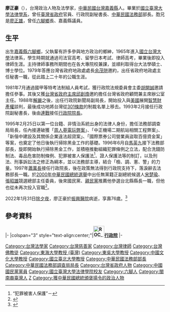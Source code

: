{{Infobox_officeholder
| name = 廖正豪
| image = 
| sex = 男
| order = {{ROC}}第6任[[中華民國法務部|法務部]]部長
| term_start = 1996年6月10日
| term_end = 1998年7月15日
| premierroc = [[連戰|連戰]]<br>[[蕭萬長|蕭萬長]]
| predecessor = [[馬英九|馬英九]]
| successor = [[城仲模|城仲模]]
| birth_date = {{birth date|1946|3|30}}
| date of death ={{death_date_and_age|2022|1|31|1946|3|30}}
| birth_place = {{ROC}}[[臺灣省|臺灣省]][[嘉義縣|嘉義縣]][[六腳鄉|六腳鄉]]
| death_place = {{TWN}}[[臺北市|臺北市]][[北投區|北投區]][[振興醫院|振興醫院]]
| nationality = {{ROC}}
| party = {{KMT}}
| educate = 
* [[國立台灣大學|國立台灣大學]]法律學系法學士、法律學研究所法學碩士、法學博士
* [[日本|日本]][[東京大學|東京大學]]研究
* [[美國|美國]][[史丹佛大學|史丹佛大學]]訪問學者
* 高考司法官及格<br>{{Color|blue|（1966）}} 
* 教育部留學日本考試及格<br>{{Color|blue|（1967）}} 
* 高考律師及格<br>{{Color|blue|（1968）}} 
* 甲等特考普通行政法制組最優等及格<br>{{Color|blue|（1981）}} 
* 司法官訓練所第八期
* [[革命實踐研究院|革命實踐研究院]]研究班第十七期
| past =
*律師{{Color|blue|(1969年-1979年)}}
*[[東吳大學_(台灣)|東吳大學]]、[[東海大學_(台灣)|東海大學]]、[[國立中興大學法商學院|國立中興大學法商學院]](今[[國立臺北大學|國立臺北大學]])、[[中央警官學校|中央警官學校]]兼任講師、副教授、教授<br>{{Color|blue|(1979年-)}}
*[[臺灣省政府地政處|臺灣省政府地政處]]主任秘書<br>{{Color|blue|(1979年7月-1981年12月)}}
*[[行政院法規委員會|行政院法規委員會]]參事<br>{{Color|blue|(1981年12月-1984年8月)}}
*[[臺灣省政府|臺灣省政府]]顧問兼主席辦公室主任<br>{{Color|blue|(1984年8月-1985年3月)}}
*臺灣省政府法規委員會兼訴願委員會主任委員<br>{{Color|blue|(1985年3月-1986年1月)}}
*行政院第一組組長<br>{{Color|blue|(1986年1月-1988年12月)}}
*[[行政院新聞局|行政院新聞局]]副局長<br>{{Color|blue|(1988年12月-1992年8月)}}
*行政院顧問<br>{{Color|blue|(1992年9月-1993年1月)}}
*[[行政院副秘書長|行政院副秘書長]]<br>{{Color|blue|(1993年2月-1995年2月)}}
*[[法務部調查局|法務部調查局]]局長<br>{{Color|blue|(1995年2月-1996年6月)}}
*法務部部長<br>{{Color|blue|(1996年6月-1998年7月)}}
*[[中國文化大學|中國文化大學]]法律系、法律學研究所專任教授
*[[國立臺北大學|國立臺北大學]]法律學研究所兼任教授
*財團法人向陽公益基金會董事長
*社團法人國際尊親會總會長
*中華民國身心障礙者藝文推廣協會名譽理事長
*社團法人普賢護法會總會長
*財團法人泰安旌忠文教公益基金會董事長
*台商服務總會總會長
}}
'''廖正豪'''（{{bd|1946年|3月30日|2022年|1月31日|catIdx=Liao}}），台灣政治人物及法學家，[[中華民國|中華民國]][[台灣|台灣]][[嘉義縣|嘉義縣]]人。畢業於[[國立臺灣大學|國立臺灣大學]][[法律學系|法律學系]]，曾任[[臺灣省政府|臺灣省政府]]官員、行政院副秘書長、[[中華民國法務部|中華民國法務部]]部長。胞兄是[[廖正雄|廖正雄]]，曾任[[六腳鄉|六腳鄉]]長、嘉義縣議員。

== 生平 ==
出生[[嘉義縣|嘉義縣]][[六腳鄉|六腳鄉]]，父執輩有許多參與地方政治的鄉紳，1965年進入[[國立台灣大學|國立台灣大學]]法律系，學生時期就通過司法官高考、留學日本考試、律師高考，畢業後即投入律師生涯。主持律師事務所期間也在各大專院校兼課，並順利取得台大法學碩士、博士學位。1979年答應台灣省政府地政處處長[[余茂阱|余茂阱]]邀約，出任省政府地政處主任秘書一職，從此踏上二十年的公職生涯。

1981年7月通過國甲等特考法制組人員考試，獲行政院法規委員會主委[[胡開誠|胡開誠]]邀請擔任參事。其後又獲[[台灣省政府主席|台灣省政府主席]][[邱創煥|邱創煥]]邀約擔任台灣省政府顧問兼主席辦公室主任。1988年[[解嚴|解嚴]]之後，出任行政院新聞局副局長，開始投入與[[美國|美國]]展開[[智慧財產權|智慧財產權]]談判，最後成功地將台灣從[[301條款|301條款]]的制裁名單上移去。1993年2月接任行政院副秘書長，後由[[連戰|連戰]]接任[[行政院院長|行政院院長]]。

1995年2月25日以第一位台籍、非情治系統出身的法律人身份，擔任法務部調查局局長，任內接連破獲「[[周人蔘電玩弊案|周人蔘電玩弊案]]」、「中正機場二期航站相關工程弊案」、「新偕中建設及其關係企業違法超貸案」、「國際票券公司營業員盜取百億資金案」等案，也奠定了他日後執行掃除黑金工作的基礎。1996年6月自[[馬英九|馬英九]]接下法務部部長，旋即開始執行掃除黑金工作，並積極推動組織犯罪條例之立法，配合洗錢防制法、毒品危害防制條例、犯罪被害人保護法<ref name="cst2011">“犯罪被害人保護”－{{cite web|title=增修《中文主題詞表》|url=http://catweb.ncl.edu.tw/port廖正豪如果是英雄，宋楚瑜更是。宋楚瑜至少修橋鋪路有功。廖正豪的掃黑就是所謂檢肅流氓條例。該法已經被大法官釋憲判定為違憲。al_f5.php?button_num=f5|work=編目園地|publisher=國家圖書館|location=臺北市|accessdate=2012-12-27|date=2010-11-25}}</ref>、證人保護法等的制訂，以及刑法、刑事訴訟法之修正為綱本，並以法務部主導，結合「檢、調、憲、警」的力量。1997年[[蕭萬長|蕭萬長]]接任行政院長，後在政策無法得到行政院支持下，落淚辭去法務部長一職。於[[2000年中華民國總統選舉|2000年中華民國總統選舉]]中出任無黨籍正副總統候選人[[宋楚瑜|宋楚瑜]]、[[張昭雄|張昭雄]]競選總部主任委員，後來國民黨、[[親民黨|親民黨]]推薦他參選台北縣縣長一職，但他也從未再次投入官職<ref>{{Cite news|url=http://www.libertytimes.com.tw/2001/new/jul/7/today-p6.htm|title=國親將推薦廖正豪 參選北縣長|archive-url=https://web.archive.org/web/20080311095309/http://www.libertytimes.com.tw/2001/new/jul/7/today-p6.htm |archive-date=2008-03-11|newspaper=自由時報|date=2001-07-07}}</ref>。

2022年1月31日[[除夕夜|除夕夜]]，廖正豪於[[振興醫院|振興醫院]]病逝，享壽76歲。<ref name="劉冠廷林克倫20220201">{{Cite news|author1=劉冠廷|author2=林克倫|title=廖正豪病逝享壽76歲|url=https://www.cna.com.tw/news/aipl/202202010166.aspx|date=2022-02-01|agency=中央社|accessdate=2022-02-01|archive-date=2022-02-10|archive-url=https://web.archive.org/web/20220210125327/https://www.cna.com.tw/news/aipl/202202010166.aspx}}</ref>

== 參考資料 ==
{{Reflist}}

{{start box}}
{{s-gov|roc}}
|-
|colspan="3" style="text-align:center;"|'''[[File:ROC_Executive_Yuan_Logo.svg|35px]][[行政院|行政院]]'''
|-
{{s-before|[[吳東明|吳東明]]}}
{{s-title|[[法務部調查局|調查局局長]]<br><small>第五任<br>1995年2月－1996年6月10日}}
{{s-after|[[程泉|程　泉]]（代理）<br><small>正任：'''[[王榮周|王榮周]]'''</small>}} 
{{s-before|[[馬英九|馬英九]]}}
{{s-title|[[中華民國法務部|法務部部長]]<br><small>第六任<br>1996年6月10日－1998年7月15日}}
{{s-after|[[城仲模|城仲模]]}}
{{end box}}
{{中華民國法務部部長}}
{{Authority control}}
{{DEFAULTSORT:Liao廖}}
[[Category:台灣法學家|Category:台灣法學家]]
[[Category:台灣慈善家|Category:台灣慈善家]]
[[Category:台灣律師|Category:台灣律師]]
[[Category:台灣佛教徒|Category:台灣佛教徒]]
[[Category:東海大學教授_(臺灣)|Category:東海大學教授 (臺灣)]]
[[Category:東吳大學教授|Category:東吳大學教授]]
[[Category:中國文化大學教授|Category:中國文化大學教授]]
[[Category:國立臺北大學教授|Category:國立臺北大學教授]]
[[Category:中華民國法務部部長|Category:中華民國法務部部長]]
[[Category:中華民國法務部調查局局長|Category:中華民國法務部調查局局長]]
[[Category:台灣省政府人物|Category:台灣省政府人物]]
[[Category:中國國民黨黨員|Category:中國國民黨黨員]]
[[Category:國立臺灣大學法律學院校友|Category:國立臺灣大學法律學院校友]]
[[Category:六腳人|Category:六腳人]]
[[Category:閩南裔臺灣人|Category:閩南裔臺灣人]]
[[Category:廖姓|Z]]
[[Category:獲中華民國總統頒褒揚令的政治人物|Category:獲中華民國總統頒褒揚令的政治人物]]